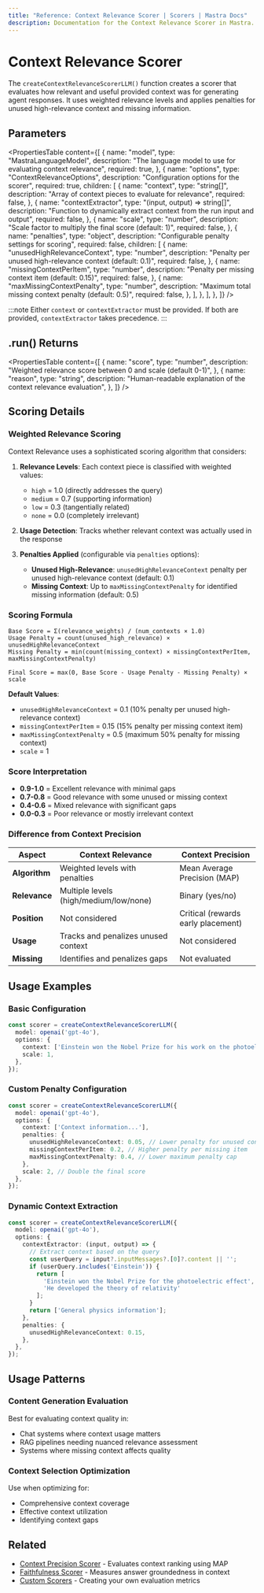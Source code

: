 ```yaml
---
title: "Reference: Context Relevance Scorer | Scorers | Mastra Docs"
description: Documentation for the Context Relevance Scorer in Mastra. Evaluates the relevance and utility of provided context for generating agent responses using weighted relevance scoring.
---
```



# Context Relevance Scorer

The `createContextRelevanceScorerLLM()` function creates a scorer that evaluates how relevant and useful provided context was for generating agent responses. It uses weighted relevance levels and applies penalties for unused high-relevance context and missing information.

## Parameters

<PropertiesTable
  content={[
    {
      name: "model",
      type: "MastraLanguageModel",
      description: "The language model to use for evaluating context relevance",
      required: true,
    },
    {
      name: "options",
      type: "ContextRelevanceOptions",
      description: "Configuration options for the scorer",
      required: true,
      children: [
        {
          name: "context",
          type: "string[]",
          description: "Array of context pieces to evaluate for relevance",
          required: false,
        },
        {
          name: "contextExtractor",
          type: "(input, output) => string[]",
          description: "Function to dynamically extract context from the run input and output",
          required: false,
        },
        {
          name: "scale",
          type: "number",
          description: "Scale factor to multiply the final score (default: 1)",
          required: false,
        },
        {
          name: "penalties",
          type: "object",
          description: "Configurable penalty settings for scoring",
          required: false,
          children: [
            {
              name: "unusedHighRelevanceContext",
              type: "number",
              description: "Penalty per unused high-relevance context (default: 0.1)",
              required: false,
            },
            {
              name: "missingContextPerItem",
              type: "number",
              description: "Penalty per missing context item (default: 0.15)",
              required: false,
            },
            {
              name: "maxMissingContextPenalty",
              type: "number",
              description: "Maximum total missing context penalty (default: 0.5)",
              required: false,
            },
          ],
        },
      ],
    },
  ]}
/>

:::note
Either `context` or `contextExtractor` must be provided. If both are provided, `contextExtractor` takes precedence.
:::

## .run() Returns

<PropertiesTable
  content={[
    {
      name: "score",
      type: "number",
      description: "Weighted relevance score between 0 and scale (default 0-1)",
    },
    {
      name: "reason",
      type: "string",
      description: "Human-readable explanation of the context relevance evaluation",
    },
  ]}
/>

## Scoring Details

### Weighted Relevance Scoring

Context Relevance uses a sophisticated scoring algorithm that considers:

1. **Relevance Levels**: Each context piece is classified with weighted values:
   - `high` = 1.0 (directly addresses the query)
   - `medium` = 0.7 (supporting information)
   - `low` = 0.3 (tangentially related)
   - `none` = 0.0 (completely irrelevant)

2. **Usage Detection**: Tracks whether relevant context was actually used in the response

3. **Penalties Applied** (configurable via `penalties` options):
   - **Unused High-Relevance**: `unusedHighRelevanceContext` penalty per unused high-relevance context (default: 0.1)
   - **Missing Context**: Up to `maxMissingContextPenalty` for identified missing information (default: 0.5)

### Scoring Formula

```
Base Score = Σ(relevance_weights) / (num_contexts × 1.0)
Usage Penalty = count(unused_high_relevance) × unusedHighRelevanceContext
Missing Penalty = min(count(missing_context) × missingContextPerItem, maxMissingContextPenalty)

Final Score = max(0, Base Score - Usage Penalty - Missing Penalty) × scale
```

**Default Values**:
- `unusedHighRelevanceContext` = 0.1 (10% penalty per unused high-relevance context)
- `missingContextPerItem` = 0.15 (15% penalty per missing context item)
- `maxMissingContextPenalty` = 0.5 (maximum 50% penalty for missing context)
- `scale` = 1

### Score Interpretation

- **0.9-1.0** = Excellent relevance with minimal gaps
- **0.7-0.8** = Good relevance with some unused or missing context
- **0.4-0.6** = Mixed relevance with significant gaps
- **0.0-0.3** = Poor relevance or mostly irrelevant context

### Difference from Context Precision

| Aspect | Context Relevance | Context Precision |
|--------|-------------------|-------------------|
| **Algorithm** | Weighted levels with penalties | Mean Average Precision (MAP) |
| **Relevance** | Multiple levels (high/medium/low/none) | Binary (yes/no) |
| **Position** | Not considered | Critical (rewards early placement) |
| **Usage** | Tracks and penalizes unused context | Not considered |
| **Missing** | Identifies and penalizes gaps | Not evaluated |

## Usage Examples

### Basic Configuration

```typescript
const scorer = createContextRelevanceScorerLLM({
  model: openai('gpt-4o'),
  options: {
    context: ['Einstein won the Nobel Prize for his work on the photoelectric effect'],
    scale: 1,
  },
});
```

### Custom Penalty Configuration

```typescript
const scorer = createContextRelevanceScorerLLM({
  model: openai('gpt-4o'),
  options: {
    context: ['Context information...'],
    penalties: {
      unusedHighRelevanceContext: 0.05, // Lower penalty for unused context
      missingContextPerItem: 0.2, // Higher penalty per missing item
      maxMissingContextPenalty: 0.4, // Lower maximum penalty cap
    },
    scale: 2, // Double the final score
  },
});
```

### Dynamic Context Extraction

```typescript
const scorer = createContextRelevanceScorerLLM({
  model: openai('gpt-4o'),
  options: {
    contextExtractor: (input, output) => {
      // Extract context based on the query
      const userQuery = input?.inputMessages?.[0]?.content || '';
      if (userQuery.includes('Einstein')) {
        return [
          'Einstein won the Nobel Prize for the photoelectric effect',
          'He developed the theory of relativity'
        ];
      }
      return ['General physics information'];
    },
    penalties: {
      unusedHighRelevanceContext: 0.15,
    },
  },
});
```

## Usage Patterns

### Content Generation Evaluation
Best for evaluating context quality in:
- Chat systems where context usage matters
- RAG pipelines needing nuanced relevance assessment
- Systems where missing context affects quality

### Context Selection Optimization
Use when optimizing for:
- Comprehensive context coverage
- Effective context utilization
- Identifying context gaps

## Related

- [Context Precision Scorer](/reference/scorers/context-precision) - Evaluates context ranking using MAP
- [Faithfulness Scorer](/reference/scorers/faithfulness) - Measures answer groundedness in context
- [Custom Scorers](/docs/scorers/custom-scorers) - Creating your own evaluation metrics